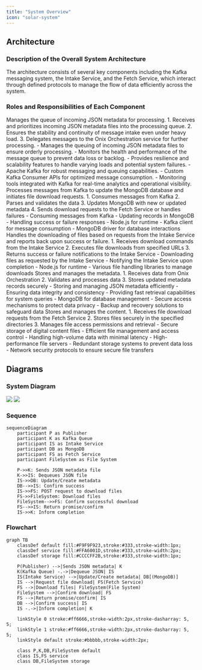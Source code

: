 ```yaml
---
title: "System Overview"
icon: "solar-system"
---
```


## Architecture

### Description of the Overall System Architecture

The architecture consists of several key components including the Kafka messaging system, the Intake Service, and the Fetch Service, which interact through defined protocols to manage the flow of data efficiently across the system.

### Roles and Responsibilities of Each Component

<AccordionGroup>
	<Accordion title="Kafka Intake Queue">
		<Card 
				title="Kafka Intake Queue" 
				icon="pipe-circle-check"
				href="/onix-intake-pipeline/services/kafka-queue"
			>
				Manages the queue of incoming JSON metadata for processing.
			</Card>
		<AccordionGroup>
			<Accordion title="Process Flow">
				1. Receives and prioritizes incoming JSON metadata files into the processing queue.
				2. Ensures the stability and continuity of message intake even under heavy load.
				3. Delegates messages to the Onix Orchestration service for further processing.
			</Accordion>
			<Accordion title="Responsibilities">
				- Manages the queuing of incoming JSON metadata files to ensure orderly processing.
				- Monitors the health and performance of the message queue to prevent data loss or backlog.
				- Provides resilience and scalability features to handle varying loads and potential system failures.
			</Accordion>
			<Accordion title="Technologies Used">
				- Apache Kafka for robust messaging and queuing capabilities.
				- Custom Kafka Consumer APIs for optimized message consumption.
				- Monitoring tools integrated with Kafka for real-time analytics and operational visibility.
			</Accordion>
		</AccordionGroup>
	</Accordion>
	<Accordion title="Onix Orchestration">
		<Card 
			title="Onix Orchestration" 
			icon="diagram-subtask"
			href="/onix-intake-pipeline/services/kafka-queue"
		>
			Processes messages from Kafka to update the MongoDB database and initiates file download requests.
		</Card>
		<AccordionGroup>
			<Accordion title="Process Flow">
				1. Consumes messages from Kafka
				2. Parses and validates the data
				3. Updates MongoDB with new or updated metadata
				4. Sends download requests to the Fetch Service or handles failures
			</Accordion>
			<Accordion title="Responsibilities">
				- Consuming messages from Kafka
				- Updating records in MongoDB
				- Handling success or failure responses
			</Accordion>
			<Accordion title="Technologies Used">
				- Node.js for runtime
				- Kafka client for message consumption
				- MongoDB driver for database interactions
			</Accordion>
		</AccordionGroup>
	</Accordion>
	<Accordion title="Content Fetcher">
		<Card 
			title="Content Fetcher" 
			icon="sink"
			href="/onix-intake-pipeline/services/content-fetcher"
		>
			Handles the downloading of files based on requests from the Intake Service and reports back upon success or failure.
		</Card>
		<AccordionGroup>
			<Accordion title="Process Flow">
				1. Receives download commands from the Intake Service
				2. Executes file downloads from specified URLs
				3. Returns success or failure notifications to the Intake Service
			</Accordion>
			<Accordion title="Responsibilities">
				- Downloading files as requested by the Intake Service
				- Notifying the Intake Service upon completion
			</Accordion>
			<Accordion title="Technologies Used">
				- Node.js for runtime
				- Various file handling libraries to manage downloads
			</Accordion>
		</AccordionGroup>
	</Accordion>
	<Accordion title="Content Metadata: MongoDB">
		<Card 
			title="Content Metadata Database" 
			icon='database'
			href="/onix-intake-pipeline/databases/content-metadata"
		>
			Stores and manages the metadata.
		</Card>
		<AccordionGroup>
			<Accordion title="Process Flow">
				1. Receives data from Onix Orchestration
				2. Validates and processes data
				3. Stores updated metadata records securely
			</Accordion>
			<Accordion title="Responsibilities">
				- Storing and managing JSON metadata efficiently
				- Ensuring data integrity and consistency
				- Providing fast retrieval capabilities for system queries
			</Accordion>
			<Accordion title="Technologies Used">
				- MongoDB for database management
				- Secure access mechanisms to protect data privacy
				- Backup and recovery solutions to safeguard data
			</Accordion>
		</AccordionGroup>
	</Accordion>
	<Accordion title="Content Data: File Server">
		<Card 
			title="File System" 
			icon='server'
			href="/onix-intake-pipeline/databases/content-metadata"
		>
			Stores and manages the content.
		</Card>
		<AccordionGroup>
			<Accordion title="Process Flow">
				1. Receives file download requests from the Fetch Service
				2. Stores files securely in the specified directories
				3. Manages file access permissions and retrieval
			</Accordion>
			<Accordion title="Responsibilities">
				- Secure storage of digital content files
				- Efficient file management and access control
				- Handling high-volume data with minimal latency
			</Accordion>
			<Accordion title="Technologies Used">
				- High-performance file servers
				- Redundant storage systems to prevent data loss
				- Network security protocols to ensure secure file transfers
			</Accordion>
		</AccordionGroup>
	</Accordion>
</AccordionGroup>

## Diagrams

### System Diagram

<Frame>
	<img
		className="block dark:hidden"
		src="/images/diagrams/cda-light.png"
	/>
	<img
		className="hidden dark:block"
		src="/images/diagrams/cda-dark.png"
	/>
</Frame>

### Sequence

```mermaid
sequenceDiagram
    participant P as Publisher
    participant K as Kafka Queue
    participant IS as Intake Service
    participant DB as MongoDB
    participant FS as Fetch Service
    participant FileSystem as File System

    P->>K: Sends JSON metadata file
    K->>IS: Dequeues JSON file
    IS->>DB: Update/Create metadata
    DB-->>IS: Confirm success
    IS->>FS: POST request to download files
    FS->>FileSystem: Download files
    FileSystem-->>FS: Confirm successful download
    FS-->>IS: Return promise/confirm
    IS->>K: Inform completion
```

### Flowchart
```mermaid
graph TB
    classDef default fill:#F9F9F923,stroke:#333,stroke-width:1px;
    classDef service fill:#FFA6001D,stroke:#333,stroke-width:2px;
    classDef storage fill:#CCCCFF2B,stroke:#333,stroke-width:1px;

    P(Publisher) -->|Sends JSON metadata| K
    K(Kafka Queue) -.->|Dequeue JSON| IS
    IS(Intake Service) -->|Update/Create metadata| DB[(MongoDB)]
    IS -->|Request file download| FS(Fetch Service)
    FS -->|Download files| FileSystem(File System)
    FileSystem -->|Confirm download| FS
    FS -->|Return promise/confirm| IS
    DB -->|Confirm success| IS
    IS -.->|Inform completion| K

    linkStyle 0 stroke:#ff6666,stroke-width:2px,stroke-dasharray: 5, 5;
    linkStyle 1 stroke:#ff6666,stroke-width:2px,stroke-dasharray: 5, 5;
    linkStyle default stroke:#bbbbb,stroke-width:2px;
    
    class P,K,DB,FileSystem default
    class IS,FS service
    class DB,FileSystem storage
```

